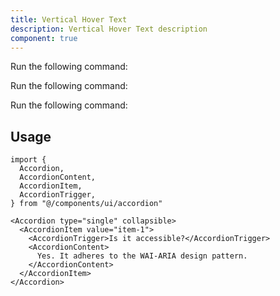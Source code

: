 ```yaml
---
title: Vertical Hover Text
description: Vertical Hover Text description
component: true
---
```


<ComponentPreview name="vertical-hover-demo" />

<Steps>

<Step>Run the following command:</Step>

<Step>Run the following command:</Step>

<Step>Run the following command:</Step>


</Steps>

## Usage

```tsx
import {
  Accordion,
  AccordionContent,
  AccordionItem,
  AccordionTrigger,
} from "@/components/ui/accordion"
```

```tsx
<Accordion type="single" collapsible>
  <AccordionItem value="item-1">
    <AccordionTrigger>Is it accessible?</AccordionTrigger>
    <AccordionContent>
      Yes. It adheres to the WAI-ARIA design pattern.
    </AccordionContent>
  </AccordionItem>
</Accordion>
```


